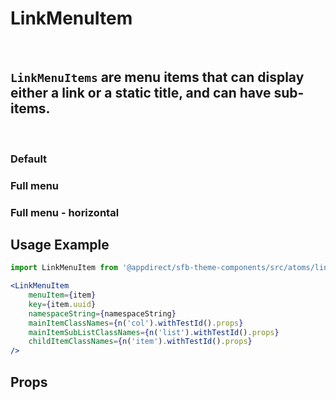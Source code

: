 


<Meta of={LinkMenuItemStories} />

# LinkMenuItem

<br />

## `LinkMenuItems` are menu items that can display either a link or a static title, and can have sub-items.

<br />

### Default

<Canvas>
  <Story of={LinkMenuItemStories.Default} />
</Canvas>

### Full menu

<Canvas>
  <Story of={LinkMenuItemStories.FullMenu} />
</Canvas>

### Full menu - horizontal

<Canvas>
  <Story of={LinkMenuItemStories.FullMenuHorizontal} />
</Canvas>

## Usage Example

```jsx
import LinkMenuItem from '@appdirect/sfb-theme-components/src/atoms/link-menu-item/LinkMenuItem';

<LinkMenuItem
    menuItem={item}
    key={item.uuid}
    namespaceString={namespaceString}
    mainItemClassNames={n('col').withTestId().props}
    mainItemSubListClassNames={n('list').withTestId().props}
    childItemClassNames={n('item').withTestId().props}
/>
```

## Props

<ArgsTable of={LinkMenuItem} />
